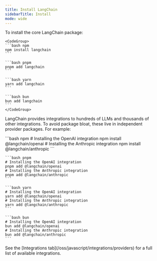 ```yaml
---
title: Install LangChain
sidebarTitle: Install
mode: wide
---
```



<AlphaCallout />

To install the core LangChain package:



    <CodeGroup>
    ```bash npm
    npm install langchain
    ```

    ```bash pnpm
    pnpm add langchain
    ```

    ```bash yarn
    yarn add langchain
    ```

    ```bash bun
    bun add langchain
    ```
    </CodeGroup>


LangChain provides integrations to hundreds of LLMs and thousands of other integrations. To avoid package bloat, these live in independent provider packages. For example:



<CodeGroup>
    ```bash npm
    # Installing the OpenAI integration
    npm install @langchain/openai
    # Installing the Anthropic integration
    npm install @langchain/anthropic
    ```

    ```bash pnpm
    # Installing the OpenAI integration
    pnpm add @langchain/openai
    # Installing the Anthropic integration
    pnpm add @langchain/anthropic
    ```

    ```bash yarn
    # Installing the OpenAI integration
    yarn add @langchain/openai
    # Installing the Anthropic integration
    yarn add @langchain/anthropic
    ```

    ```bash bun
    # Installing the OpenAI integration
    bun add @langchain/openai
    # Installing the Anthropic integration
    bun add @langchain/anthropic
    ```
</CodeGroup>


<Tip>
See the [Integrations tab](/oss/javascript/integrations/providers) for a full list of available integrations.
</Tip>
